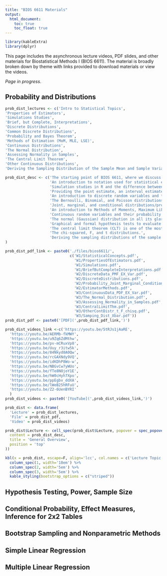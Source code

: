 ```yaml
---
title: "BIOS 6611 Materials"
output: 
  html_document:
    toc: true
    toc_float: true
---
```


<script>
$(document).ready(function(){
    $('[data-toggle="popover"]').popover(); 
});
</script>

```r
library(kableExtra)
library(dplyr)
```

This page includes the asynchronous lecture videos, PDF slides, and other materials for Biostatistical Methods I (BIOS 6611). The material is broadly broken down by theme with links provided to download materials or view the videos.

*Page in progress.*

## Probability and Distributions

```r
prob_dist_lectures <- c('Intro to Statistical Topics',
'Properties of Estimators',
'Simulations Studies',
'Brief, but Complete, Interpretations',
'Discrete Distributions',
'Common Discrete Distributions',
'Probability and Bayes Theorem',
'Methods of Estimation (MoM, MLE, LSE)',
'Continuous Distributions',
'The Normal Distribution',
'Assessing Normality in Samples',
'The Central Limit Theorem',
'Other Continuous Distributions',
'Deriving the Sampling Distribution of the Sample Mean and Sample Variance')

prob_dist_desc <- c('The starting point of BIOS 6611, where we discuss what is statistics/biostatistics, populations vs. samples, parameters vs. statistics, descriptive vs. inferential stats, and point vs. interval estimation.',
                    'An introduction to notation used for statistical estimation. Then bias, efficiency, mean square error, and asymptotic consistency are discussed as properties of estimators. An example using a simulation study in R is presented for the sample mean.',
                    'Simulation studies in R and the difference between the population distribution and sampling distribution.',
                    'Providing the point estimate, an interval estimate, our uncertainty (i.e., p-value), and our ultimate decision are the four elements to try and include in every brief, but complete, summary.',
                    'An introduction to discrete random variables and their probability mass function (PMF), cumulative density function (CDF), expected value, variance, and standard deviation.',
                    'The Bernoulli, Binomial, and Poisson distributions.',
                    'Joint, marginal, and conditional distributions/probabilities for bivariate distributions, with an introduction to Bayes\' theorem.',
                    'An introduction to Methods of Moments, Maximum Likelihood Estimation, and Least Squares Estimates.',
                    'Continuous random variables and their probability density function (PDF), cumulative density function (CDF), expected value, variance, and standard deviation.',
                    'The normal (Gaussian) distribution in all its glory!',
                    'Graphical and formal hypothesis tests to evaluate normality in a sample.',
                    'The central limit theorem (CLT) is one of the most consequential theorems in statistics. In this lecture we introduce the CLT and illustrate its power through a simulation study.',
                    'The chi-squared, F, and t distributions.',
                    'Deriving the sampling distributions of the sample mean and variance and their corresponding properties.'
)

prob_dist_pdf_link <- paste0('./files/bios6611/',
                             c('W1/StatisticalConcepts.pdf',
                               'W1/PropertiesOfEstimators.pdf',
                               'W1/Simulations.pdf',
                               'W1/BriefButCompleteInterpretations.pdf',
                               'W2/DiscreteData_PMF_EX_Var.pdf',
                               'W2/DiscreteDistributions.pdf',
                               'W2/Probability_Joint_Marginal_Conditional.pdf',
                               'W2/EstimatorMethods.pdf',
                               'W3/ContinuousData_PDF_EX_Var.pdf',
                               'W3/The_Normal_Distribution.pdf',
                               'W3/Assessing_Normality_in_Samples.pdf',
                               'W3/CentralLimitThm.pdf',
                               'W3/OtherContDistr_t_F_chisq.pdf',
                               'W3/Samping_Dist_Xbar.pdf'))
prob_dist_pdf <- paste0('[PDF](',prob_dist_pdf_link,')')

prob_dist_videos_link <-c('https://youtu.be/5tRJs1jAaRE',
  'https://youtu.be/AERMb-fkMWY',
  'https://youtu.be/u9Zq6ZdMthw',
  'https://youtu.be/pv-mCRuxVp8',
  'https://youtu.be/Uuy_r3itw5k',
  'https://youtu.be/84Nkyd8A0Qw',
  'https://youtu.be/rcGAXNdy9VQ',
  'https://youtu.be/idKDhP8Wo-w',
  'https://youtu.be/NBGvCw7yWUo',
  'https://youtu.be/fTe8NOjoY1E',
  'https://youtu.be/hW0cHyh7Xpo',
  'https://youtu.be/ppEgbv_ddXA',
  'https://youtu.be/lWeB25hRFuU',
  'https://youtu.be/Z2-6UenBYRI'
  )
prob_dist_videos <- paste0('[YouTube](',prob_dist_videos_link,')')

prob_dist <- data.frame(
  'Lecture' = prob_dist_lectures,
  'File' = prob_dist_pdf,
  'Video' = prob_dist_videos)

prob_dist$Lecture <- cell_spec(prob_dist$Lecture, popover = spec_popover(
  content = prob_dist_desc,
  title = 'General Overview',
  position = 'top'
))

kbl(x = prob_dist, escape=F, align='lcc', col.names = c('Lecture Topic','Slides','YouTube Link')) %>%
  column_spec(1, width='18em') %>%
  column_spec(2, width='5em') %>%
  column_spec(3, width='5em') %>%
  kable_styling(bootstrap_options = c("striped")) 
```


## Hypothesis Testing, Power, Sample Size


## Conditional Probability, Effect Measures, Inference for 2x2 Tables


## Bootstrap Sampling and Nonparametric Methods


## Simple Linear Regression


## Multiple Linear Regression